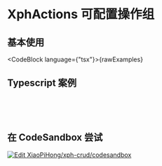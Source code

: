 
# XphActions 可配置操作组

## 基本使用

<CodeBlock language={"tsx"}>{rawExamples}</CodeBlock>

## Typescript 案例

<pre>
  <DemoWrapper>
    <Actions />
  </DemoWrapper>
</pre>

## 在 CodeSandbox 尝试

[![Edit XiaoPiHong/xph-crud/codesandbox](https://codesandbox.io/static/img/play-codesandbox.svg)](https://codesandbox.io/p/github/XiaoPiHong/xph-crud/codesandbox?embed=1&file=%2Fexamples%2Froutes%2Findex.tsx)
